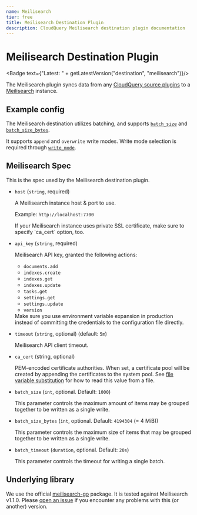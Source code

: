 ```yaml
---
name: Meilisearch
tier: free
title: Meilisearch Destination Plugin
description: CloudQuery Meilisearch destination plugin documentation
---
```

# Meilisearch Destination Plugin


<Badge text={"Latest: " + getLatestVersion("destination", "meilisearch")}/>

The Meilisearch plugin syncs data from any [CloudQuery source plugins](https://www.cloudquery.io/docs/plugins/sources/overview)
to a [Meilisearch](https://www.meilisearch.com) instance.

## Example config

<Configuration />

The Meilisearch destination utilizes batching, and supports [`batch_size`](/docs/reference/destination-spec#batch_size)
and [`batch_size_bytes`](/docs/reference/destination-spec#batch_size_bytes).

It supports `append` and `overwrite` write modes. Write mode selection is required through
[`write_mode`](/docs/reference/destination-spec#write_mode).

## Meilisearch Spec

This is the spec used by the Meilisearch destination plugin.

- `host` (`string`, required)

  A Meilisearch instance host & port to use.

  Example: `http://localhost:7700`

  <Callout type="info">
    If your Meilisearch instance uses private SSL certificate, make sure to specify `ca_cert` option, too.
  </Callout>


- `api_key` (`string`, required)

  Meilisearch API key, granted the following actions:

  - `documents.add`
  - `indexes.create`
  - `indexes.get`
  - `indexes.update`
  - `tasks.get`
  - `settings.get`
  - `settings.update`
  - `version`

  <Callout type="info">
    Make sure you use environment variable expansion in production instead of committing the credentials to the configuration file directly.
  </Callout>


- `timeout` (`string`, optional) (default: `5m`)

  Meilisearch API client timeout.

- `ca_cert` (string, optional)

  PEM-encoded certificate authorities.
  When set, a certificate pool will be created by appending the certificates to the system pool.
  See [file variable substitution](/docs/advanced-topics/environment-variable-substitution#file-variable-substitution-example)
  for how to read this value from a file.

- `batch_size` (`int`, optional. Default: `1000`)

  This parameter controls the maximum amount of items may be grouped together to be written as a single write.

- `batch_size_bytes` (`int`, optional. Default: `4194304` (= 4 MiB))

  This parameter controls the maximum size of items that may be grouped together to be written as a single write.

- `batch_timeout` (`duration`, optional. Default: `20s`)

  This parameter controls the timeout for writing a single batch.

## Underlying library

We use the official [meilisearch-go](https://github.com/meilisearch/meilisearch-go) package.
It is tested against Meilisearch v1.1.0.
Please [open an issue](https://github.com/cloudquery/cloudquery/issues/new/choose)
if you encounter any problems with this (or another) version.
